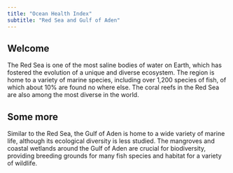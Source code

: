 ```yaml
---
title: "Ocean Health Index"
subtitle: "Red Sea and Gulf of Aden"
---
```


## Welcome {#welcom}
The Red Sea is one of the most saline bodies of water on Earth, which has fostered the evolution of a unique and diverse ecosystem. The region is home to a variety of marine species, including over 1,200 species of fish, of which about 10% are found no where else. The coral reefs in the Red Sea are also among the most diverse in the world.

## Some more
Similar to the Red Sea, the Gulf of Aden is home to a wide variety of marine life, although its ecological diversity is less studied. The mangroves and coastal wetlands around the Gulf of Aden are crucial for biodiversity, providing breeding grounds for many fish species and habitat for a variety of wildlife.

